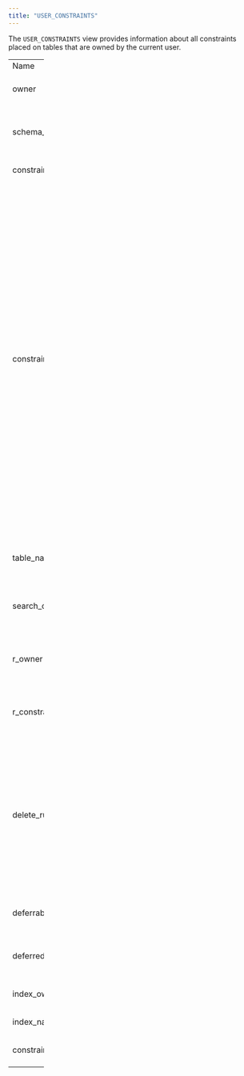 ```yaml
---
title: "USER_CONSTRAINTS"
---
```


<div id="user_constraints" class="registered_link"></div>

The `USER_CONSTRAINTS` view provides information about all constraints placed on tables that are owned by the current user.

<table style="width:14%;"><colgroup><col style="width: 2%" /><col style="width: 2%" /><col style="width: 8%" /></colgroup><tbody><tr class="odd"><td>Name</td><td>Type</td><td>Description</td></tr><tr class="even"><td>owner</td><td>TEXT</td><td>The name of the owner of the constraint.</td></tr><tr class="odd"><td>schema_name</td><td>TEXT</td><td>Name of the schema in which the constraint belongs.</td></tr><tr class="even"><td>constraint_name</td><td>TEXT</td><td>The name of the constraint.</td></tr><tr class="odd"><td><p>constraint_type</p></td><td><p>TEXT</p></td><td><p>The constraint type. Possible values are:</p><blockquote><p>C – check constraint</p><p>F – foreign key constraint</p><p>P – primary key constraint</p><p>U – unique key constraint</p><p>R – referential integrity constraint</p><p>V – constraint on a view</p><p>O – with read-only, on a view</p></blockquote></td></tr><tr class="even"><td>table_name</td><td>TEXT</td><td>Name of the table to which the constraint belongs.</td></tr><tr class="odd"><td>search_condition</td><td>TEXT</td><td>Search condition that applies to a check constraint.</td></tr><tr class="even"><td>r_owner</td><td>TEXT</td><td>Owner of a table referenced by a referential constraint.</td></tr><tr class="odd"><td>r_constraint_name</td><td>TEXT</td><td>Name of the constraint definition for a referenced table.</td></tr><tr class="even"><td><p>delete_rule</p></td><td><p>TEXT</p></td><td><p>The delete rule for a referential constraint. Possible values are:</p><blockquote><p>C – cascade</p><p>R – restrict</p><p>N – no action</p></blockquote></td></tr><tr class="odd"><td>deferrable</td><td>BOOLEAN</td><td>Specified if the constraint is deferrable (T or F).</td></tr><tr class="even"><td>deferred</td><td>BOOLEAN</td><td>Specifies if the constraint has been deferred (T or F).</td></tr><tr class="odd"><td>index_owner</td><td>TEXT</td><td>User name of the index owner.</td></tr><tr class="even"><td>index_name</td><td>TEXT</td><td>The name of the index.</td></tr><tr class="odd"><td>constraint_def</td><td>TEXT</td><td>The definition of the constraint.</td></tr></tbody></table>
